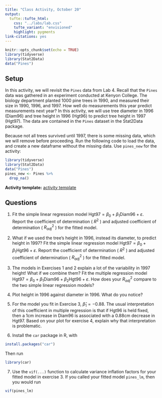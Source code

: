 ```yaml
---
title: "Class Activity, October 20"
output: 
  tufte::tufte_html:
    css: "../labs/lab.css"
    tufte_variant: "envisioned"
    highlight: pygments
link-citations: yes
---
```


```r
knitr::opts_chunk$set(echo = TRUE)
library(tidyverse)
library(Stat2Data)
data("Pines")
```

## Setup

In this activity, we will revisit the `Pines` data from Lab 4. Recall that the `Pines` data was gathered in an experiment conducted at Kenyon College. The biology department planted 1000 pine trees in 1990, and measured their size in 1990, 1996, and 1997. How well do measurements this year predict measurements next year? In this activity, we will use tree diameter in 1996 (Diam96) and tree height in 1996 (Hgt96) to predict tree height in 1997 (Hgt97). The data are contained in the `Pines` dataset in the Stat2Data package.

Because not all trees survived until 1997, there is some missing data, which we will remove before proceeding. Run the following code to load the data, and create a new dataframe without the missing data. Use `pines_new` for the activity:

```r
library(tidyverse)
library(Stat2Data)
data("Pines")
pines_new <- Pines %>%
  drop_na()
```

**Activity template:** [activity template](https://sta112-f21.github.io/class_activities/ca_lecture_25_template.Rmd)

## Questions

1. Fit the simple linear regression model $\text{Hgt97} = \beta_0 + \beta_1 \text{Diam96} + \varepsilon$. Report the coefficient of determination ( $R^2$ ) and adjusted coefficient of determination ( $R^2_{adj}$ ) for the fitted model. 

2. What if we used the tree's height in 1996, instead its diameter, to predict height in 1997? Fit the simple linear regression model $\text{Hgt97} = \beta_0 + \beta_1 \text{Hgt96} + \varepsilon$. Report the coefficient of determination ( $R^2$ ) and adjusted coefficient of determination ( $R^2_{adj}$ ) for the fitted model. 

3. The models in Exercises 1 and 2 explain a lot of the variability in 1997 height! What if we combine them? Fit the multiple regression model $\text{Hgt97} = \beta_0 + \beta_1 \text{Diam96} + \beta_2 \text{Hgt96} + \varepsilon$. How does your $R^2_{adj}$ compare to the two simple linear regression models?

4. Plot height in 1996 against diameter in 1996. What do you notice?

5. For the model you fit in Exercise 3, $\widehat{\beta}_1 = -0.88$. The usual interpretation of this coefficient in multiple regression is that if Hgt96 is held fixed, then a 1cm increase in Diam96 is associated with a 0.88cm decrease in Hgt97. Based on your plot for exercise 4, explain why that interpretation is problematic.

6. Install the `car` package in R, with 
```r
install.packages("car")
```
Then run
```r
library(car)
```

7. Use the `vif(...)` function to calculate variance inflation factors for your fitted model in exercise 3. If you called your fitted model `pines_lm`, then you would run
```r
vif(pines_lm)
```